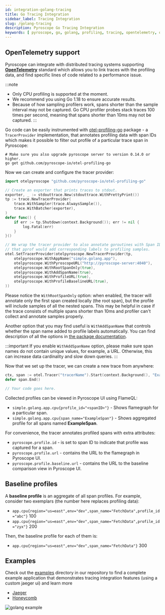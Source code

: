 ```yaml
---
id: integration-golang-tracing
title: Go Tracing Integration
sidebar_label: Tracing Integration
slug: /golang-tracing
description: Pyroscope Go Tracing Integration
keywords: [ pyroscope, go, golang, profiling, tracing, opentelemetry, otelpyroscope ]
---
```


## OpenTelemetry support

Pyroscope can integrate with distributed tracing systems supporting [**OpenTelemetry**](https://opentelemetry.io/docs/instrumentation/go/getting-started/) standard which allows you to
link traces with the profiling data, and find specific lines of code related to a performance issue.

:::note
 * Only CPU profiling is supported at the moment.
 * We recommend you using Go 1.18 to ensure accurate results.
 * Because of how sampling profilers work, spans shorter than the sample interval may not be captured. Go CPU profiler probes stack traces 100 times per second, meaning that spans shorter than 10ms may not be captured.
:::

Go code can be easily instrumented with [otel-profiling-go](https://github.com/pyroscope-io/otel-profiling-go) package -
a `TracerProvider` implementation, that annotates profiling data with span IDs which makes it possible to filter
out profile of a particular trace span in Pyroscope:

```shell
# Make sure you also upgrade pyroscope server to version 0.14.0 or higher.
go get github.com/pyroscope-io/otel-profiling-go
```

Now we can create and configure the tracer provider:
```go
import otelpyroscope "github.com/pyroscope-io/otel-profiling-go"

// Create an exporter that prints traces to stdout.
exporter, _ := stdouttrace.New(stdouttrace.WithPrettyPrint())
tp := trace.NewTracerProvider(
    trace.WithSampler(trace.AlwaysSample()),
    trace.WithBatcher(exporter),
)
defer func() {
    if err := tp.Shutdown(context.Background()); err != nil {
        log.Fatal(err)
    }
}()

// We wrap the tracer provider to also annotate goroutines with Span ID so
// that pprof would add corresponding labels to profiling samples.
otel.SetTracerProvider(otelpyroscope.NewTracerProvider(tp,
    otelpyroscope.WithAppName("simple.golang.app"),
    otelpyroscope.WithPyroscopeURL("http://pyroscope-server:4040"),
    otelpyroscope.WithRootSpanOnly(true),
    otelpyroscope.WithAddSpanName(true),
    otelpyroscope.WithProfileURL(true),
    otelpyroscope.WithProfileBaselineURL(true),
))
```

Please notice the `WithRootSpanOnly` option: when enabled, the tracer will annotate only the first span created locally
(the root span), but the profile will include samples of all the nested spans. This may be helpful in case if the trace
consists of multiple spans shorter than 10ms and profiler can't collect and annotate samples properly.

Another option that you may find useful is `WithAddSpanName` that controls whether the span name added to profile labels
automatically. You can find description of all the options in [the package documentation](https://pkg.go.dev/github.com/pyroscope-io/otel-profiling-go#Option).

:::important
If you enable `WithAddSpanName` option, please make sure span names do not contain unique values, for example, a URL.
Otherwise, this can increase data cardinality and slow down queries.
:::

Now that we set up the tracer, we can create a new trace from anywhere:
```go
ctx, span := otel.Tracer("tracerName").Start(context.Background(), "ExampleSpan")
defer span.End()

// Your code goes here.
```

Collected profiles can be viewed in Pyroscope UI using FlameQL:
 - `simple.golang.app.cpu{profile_id="<spanID>"}` - Shows flamegraph for a particular span.
 - `simple.golang.app.cpu{span_name="ExampleSpan"}` - Shows aggregated profile for all spans named **ExampleSpan**.

For convenience, the tracer annotates profiled spans with extra attributes:
 - `pyroscope.profile.id` - is set to span ID to indicate that profile was captured for a span.
 - `pyroscope.profile.url` - contains the URL to the flamegraph in Pyroscope UI.
 - `pyroscope.profile.baseline.url` - contains the URL to the baseline comparison view in Pyroscope UI.

## Baseline profiles

A **baseline profile** is an aggregate of all span profiles. For example, consider two exemplars (the number here
replaces profiling data):
 - `app.cpu{region="us=east",env="dev",span_name="FetchData",profile_id="abc"}` 100
 - `app.cpu{region="us=east",env="dev",span_name="FetchData",profile_id="zyx"}` 200

Then, the baseline profile for each of them is:
 - `app.cpu{region="us=east",env="dev",span_name="FetchData"}` 300

## Examples

Check out the [examples](https://github.com/pyroscope-io/pyroscope/tree/main/examples/tracing) directory in our repository to
find a complete example application that demonstrates tracing integration features (using a custom jaeger ui) and learn more
 - [Jaeger](https://github.com/pyroscope-io/pyroscope/tree/main/examples/tracing/jaeger)
 - [Honeycomb](https://github.com/pyroscope-io/pyroscope/tree/main/examples/tracing/honeycomb)

![golang example](https://user-images.githubusercontent.com/23323466/164025573-1f6e713b-ec94-4d82-842c-faf2be652b7f.png)

